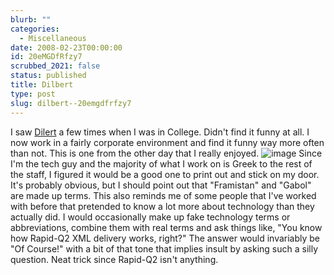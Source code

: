 ```yaml
---
blurb: ""
categories:
  - Miscellaneous
date: 2008-02-23T00:00:00
id: 20eMGDfRfzy7
scrubbed_2021: false
status: published
title: Dilbert
type: post
slug: dilbert--20emgdfrfzy7
---
```


I saw [Dilert](http://dilbert.com/) a few times when I was in
College. Didn't find it funny at all. I now work in a fairly
corporate environment and find it funny way more often than not.
This is one from the other day that I really enjoyed.
![image](http://www.dilbert.com/comics/dilbert/archive/images/dilbert2008073346222.gif)
Since I'm the tech guy and the majority of what I work on is Greek
to the rest of the staff, I figured it would be a good one to print
out and stick on my door. It's probably obvious, but I should point
out that "Framistan" and "Gabol" are made up terms. This also
reminds me of some people that I've worked with before that
pretended to know a lot more about technology than they actually
did. I would occasionally make up fake technology terms or
abbreviations, combine them with real terms and ask things like,
"You know how Rapid-Q2 XML delivery works, right?" The answer would
invariably be "Of Course!" with a bit of that tone that implies
insult by asking such a silly question. Neat trick since Rapid-Q2
isn't anything.